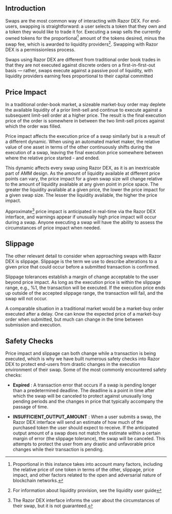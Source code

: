 ## Introduction

Swaps are the most common way of interacting with Razor DEX. For end-users, swapping is straightforward: 
a user selects a token that they own and a token they would like to trade it for. Executing a swap sells 
the currently owned tokens for the proportional[^1] amount of the tokens desired, minus the swap fee, which 
is awarded to liquidity providers[^2]. Swapping with Razor DEX is a permissionless process.

Swaps using Razor DEX are different from traditional order book trades in that they are not executed 
against discrete orders on a first-in-first-out basis — rather, swaps execute against a passive pool 
of liquidity, with liquidity providers earning fees proportional to their capital committed

## Price Impact

In a traditional order-book market, a sizeable market-buy order may deplete the available liquidity of 
a prior limit-sell and continue to execute against a subsequent limit-sell order at a higher price. 
The result is the final execution price of the order is somewhere in between the two limit-sell prices 
against which the order was filled.

Price impact affects the execution price of a swap similarly but is a result of a different dynamic. 
When using an automated market maker, the relative value of one asset in terms of the other continuously 
shifts during the execution of a swap, leaving the final execution price somewhere between where the 
relative price started - and ended.

This dynamic affects every swap using Razor DEX, as it is an inextricable part of AMM design.
As the amount of liquidity available at different price points can vary, the price impact for a given 
swap size will change relative to the amount of liquidity available at any given point in price space. 
The greater the liquidity available at a given price, the lower the price impact for a given swap size. 
The lesser the liquidity available, the higher the price impact.

Approximate[^3] price impact is anticipated in real-time via the Razor DEX interface, and warnings appear if unusually high price impact will occur during a swap. Anyone executing a swap will have the ability to assess the circumstances of price impact when needed.

## Slippage

The other relevant detail to consider when approaching swaps with Razor DEX is slippage. Slippage is 
the term we use to describe alterations to a given price that could occur before a submitted transaction 
is confirmed.

Slippage tolerances establish a margin of change acceptable to the user beyond price impact. As long as 
the execution price is within the slippage range, e.g., %1, the transaction will be executed. If the 
execution price ends up outside of the accepted slippage range, the transaction will fail, and the 
swap will not occur.

A comparable situation in a traditional market would be a market-buy order executed after a delay. One 
can know the expected price of a market-buy order when submitted, but much can change in the time 
between submission and execution.

## Safety Checks

Price impact and slippage can both change while a transaction is being executed, which is why we have 
built numerous safety checks into Razor DEX to protect end-users from drastic changes in the execution 
environment of their swap. Some of the most commonly encountered safety checks:

- **Expired** : A transaction error that occurs if a swap is pending longer than a predetermined 
deadline. The deadline is a point in time after which the swap will be canceled to protect against 
unusually long pending periods and the changes in price that typically accompany the passage of time.

- **INSUFFICIENT_OUTPUT_AMOUNT** : When a user submits a swap, the Razor DEX interface will send an 
estimate of how much of the purchased token the user should expect to receive. If the anticipated 
output amount of a swap does not match the estimate within a certain margin of error (the slippage 
tolerance), the swap will be canceled. This attempts to protect the user from any drastic and 
unfavorable price changes while their transaction is pending.

[^1]: Proportional in this instance takes into account many factors, including the relative price of 
one token in terms of the other, slippage, price impact, and other factors related to the open and 
adversarial nature of blockchain networks.
[^2]: For information about liquidity provision, see the liquidity user guide
[^3]: The Razor DEX interface informs the user about the circumstances of their swap, but it is not 
guaranteed.

